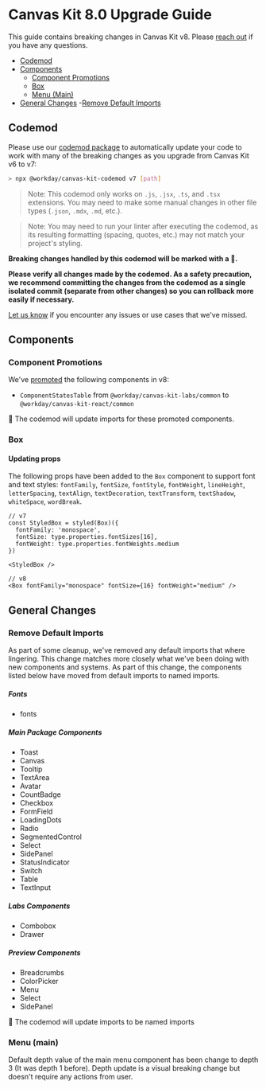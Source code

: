 
<Meta title="Welcome/Upgrade Guides/v8.0" />

# Canvas Kit 8.0 Upgrade Guide

This guide contains breaking changes in Canvas Kit v8. Please
[reach out](https://github.com/Workday/canvas-kit/issues/new?labels=bug&template=bug.md) if you have
any questions.

- [Codemod](#codemod)
- [Components](#components)
  - [Component Promotions](#component-promotions)
  - [Box](#box)
  - [Menu (Main)](#menu)
- [General Changes](#general-changes) -[Remove Default Imports](#remove-default-imports)

## Codemod

Please use our [codemod package](https://github.com/Workday/canvas-kit/tree/master/modules/codemod)
to automatically update your code to work with many of the breaking changes as you upgrade from
Canvas Kit v6 to v7:

```sh
> npx @workday/canvas-kit-codemod v7 [path]
```

> Note: This codemod only works on `.js`, `.jsx`, `.ts`, and `.tsx` extensions. You may need to make
> some manual changes in other file types (`.json`, `.mdx`, `.md`, etc.).

> Note: You may need to run your linter after executing the codemod, as its resulting formatting
> (spacing, quotes, etc.) may not match your project's styling.

**Breaking changes handled by this codemod will be marked with a 🤖.**

**Please verify all changes made by the codemod. As a safety precaution, we recommend committing the
changes from the codemod as a single isolated commit (separate from other changes) so you can
rollback more easily if necessary.**

[Let us know](https://github.com/Workday/canvas-kit/issues/new?labels=bug&template=bug.md) if you
encounter any issues or use cases that we've missed.

## Components

### Component Promotions

We've [promoted](https://github.com/Workday/canvas-kit/issues/1652) the following components in v8:

- `ComponentStatesTable` from `@workday/canvas-kit-labs/common` to
  `@workday/canvas-kit-react/common`

🤖 The codemod will update imports for these promoted components.

### Box

#### Updating props

The following props have been added to the `Box` component to support font and text styles:
`fontFamily`, `fontSize`, `fontStyle`, `fontWeight`, `lineHeight`, `letterSpacing`, `textAlign`,
`textDecoration`, `textTransform`, `textShadow`, `whiteSpace`, `wordBreak`.

```tsx
// v7
const StyledBox = styled(Box)({
  fontFamily: 'monospace',
  fontSize: type.properties.fontSizes[16],
  fontWeight: type.properties.fontWeights.medium
})

<StyledBox />

// v8
<Box fontFamily="monospace" fontSize={16} fontWeight="medium" />
```

## General Changes

### Remove Default Imports

As part of some cleanup, we've removed any default imports that where lingering. This change matches
more closely what we've been doing with new components and systems. As part of this change, the
components listed below have moved from default imports to named imports.

##### Fonts

- fonts

##### Main Package Components

- Toast
- Canvas
- Tooltip
- TextArea
- Avatar
- CountBadge
- Checkbox
- FormField
- LoadingDots
- Radio
- SegmentedControl
- Select
- SidePanel
- StatusIndicator
- Switch
- Table
- TextInput

##### Labs Components

- Combobox
- Drawer

##### Preview Components

- Breadcrumbs
- ColorPicker
- Menu
- Select
- SidePanel

🤖 The codemod will update imports to be named imports

### Menu (main)

Default depth value of the main menu component has been change to depth 3 (It was depth 1 before).
Depth update is a visual breaking change but doesn't require any actions from user.
